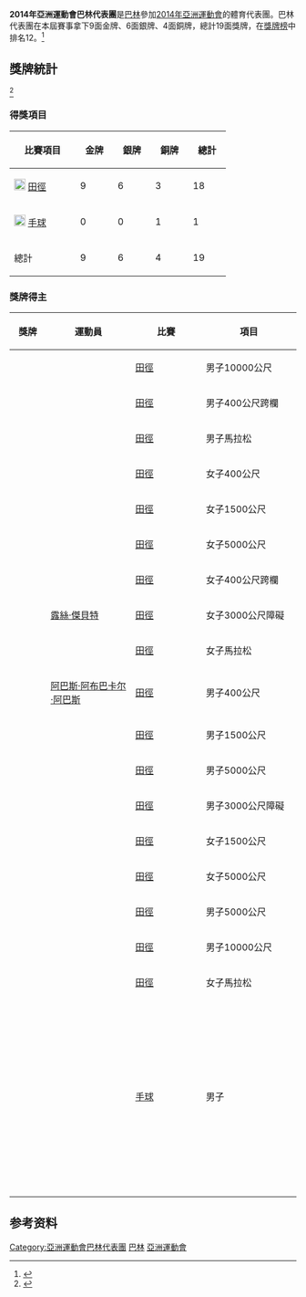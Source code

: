 {{noteTA|G1=Sports}}
{{Infobox Country Asian Games
|NOC=BRN
|year=2014
|competitors= 
|sports=
|flagbearer=
|location={{KOR}}[[仁川廣域市|仁川廣域市]]
|start_date={{Start date|2014|09|19}}
|end_date={{End date|2014|10|04}}  
|gold=9
|silver=6
|bronze=4
|rank=12
|previous=[[2010年亞洲運動會巴林代表團|2010]]
|next=[[2018年亞洲運動會巴林代表團|2018]]
}}
'''2014年亞洲運動會巴林代表團'''是[[巴林|巴林]]參加[[2014年亞洲運動會|2014年亞洲運動會]]的體育代表團。巴林代表團在本屆賽事拿下9面金牌、6面銀牌、4面銅牌，總計19面獎牌，在[[2014年亞洲運動會獎牌榜|獎牌榜]]中排名12。<ref>{{cite web|title=17th Asian Games Medals Standing|url=http://www.ocasia.org/OCA/Download/Default/8/5362/4/85362400335.pdf|publisher=Olympic Council of Asia|accessdate=2017-09-12|language=en|archive-url=https://web.archive.org/web/20150924070519/http://www.ocasia.org/OCA/Download/Default/8/5362/4/85362400335.pdf|archive-date=2015-09-24|dead-url=yes}}</ref>
== 獎牌統計 ==
<ref>{{cite web|title=Medals - Bahrain|url=https://www.incheon2014ag.org/Sports/Medals/MenuMedallists/?discipline=ALL&Date=ALL&NOC=BRN&lang=en|publisher=The 17th Incheon Asian Games Organizing Committee|deadurl=yes|archiveurl=https://web.archive.org/web/20141006081755/https://www.incheon2014ag.org/Sports/Medals/MenuMedallists/?discipline=ALL&Date=ALL&NOC=BRN&lang=en|archivedate=2014-10-06|language=en|accessdate=2017-09-14}}</ref>
=== 得獎項目 ===
{| class="wikitable sortable" style="text-align:center;"
|-
! width=100|比賽項目
|bgcolor=gold width=50|'''金牌''' || bgcolor=silver width=50|'''銀牌''' || bgcolor=#cc9966 width=50|'''銅牌'''
! width=50|總計
|-
|align=left| [[File:Athletics_pictogram.svg|20px]] [[2014年亞洲運動會田徑比賽|田徑]] ||bgcolor=#fffcaf| 9||bgcolor=#e5e5e5| 6 ||bgcolor=#eecc99| 3 || 18
|-
|align=left| [[File:Handball_pictogram.svg|20px]] [[2014年亞洲運動會手球比賽|手球]] ||bgcolor=#fffcaf| 0 ||bgcolor=#e5e5e5| 0 ||bgcolor=#eecc99| 1 || 1
|-
! 總計 || 9 || 6 || 4 || 19
|}

=== 獎牌得主 ===

{| class="wikitable sortable" style="font-size:100%"
|-
! width="80"|獎牌
! width="250"|運動員
! width="200"|比賽
! width="250"|項目
|-
| {{gold medal}} || {{link-en|El Hassan El-Abbassi}} || [[2014年亞洲運動會田徑比賽|田徑]] || 男子10000公尺
|-
| {{gold medal}} || {{link-en|Abbas Ali Khamis}} || [[2014年亞洲運動會田徑比賽|田徑]] || 男子400公尺跨欄
|-
| {{gold medal}} || {{link-en|Ali Hasan Mahboob}} || [[2014年亞洲運動會田徑比賽|田徑]] || 男子馬拉松
|-
| {{gold medal}} || {{link-en|Kemi Adekoya}} || [[2014年亞洲運動會田徑比賽|田徑]] || 女子400公尺
|-
| {{gold medal}} || {{link-en|Maryam Yusuf Jamal}} || [[2014年亞洲運動會田徑比賽|田徑]] || 女子1500公尺
|-
| {{gold medal}} || {{link-en|Maryam Yusuf Jamal}} || [[2014年亞洲運動會田徑比賽|田徑]] || 女子5000公尺
|-
| {{gold medal}} || {{link-en|Kemi Adekoya}} || [[2014年亞洲運動會田徑比賽|田徑]] || 女子400公尺跨欄
|-
| {{gold medal}} || [[露絲·傑貝特|露絲·傑貝特]] || [[2014年亞洲運動會田徑比賽|田徑]] || 女子3000公尺障礙
|-
| {{gold medal}} || {{link-en|Eunice Jepkirui Kirwa}} || [[2014年亞洲運動會田徑比賽|田徑]] || 女子馬拉松
|-
| {{silver medal}} || [[阿巴斯·阿布巴卡尔·阿巴斯|阿巴斯·阿布巴卡尔·阿巴斯]] || [[2014年亞洲運動會田徑比賽|田徑]] || 男子400公尺
|-
| {{silver medal}} || {{link-en|Rashid Ramzi}} || [[2014年亞洲運動會田徑比賽|田徑]] || 男子1500公尺
|-
| {{silver medal}} || {{link-en|Alemu Bekele Gebre}} || [[2014年亞洲運動會田徑比賽|田徑]] || 男子5000公尺
|-
| {{silver medal}} || {{link-en|Tareq Mubarak Taher}} || [[2014年亞洲運動會田徑比賽|田徑]] || 男子3000公尺障礙
|-
| {{silver medal}} || {{link-en|Mimi Belete}} || [[2014年亞洲運動會田徑比賽|田徑]] || 女子1500公尺
|-
| {{silver medal}} || {{link-en|Mimi Belete}} || [[2014年亞洲運動會田徑比賽|田徑]] || 女子5000公尺
|-
| {{bronze medal}} || {{link-en|Albert Kibichii Rop}} || [[2014年亞洲運動會田徑比賽|田徑]] || 男子5000公尺
|-
| {{bronze medal}} || {{link-en|Isaac Korir}} || [[2014年亞洲運動會田徑比賽|田徑]] || 男子10000公尺
|-
| {{bronze medal}} || {{link-en|Lishan Dula}} || [[2014年亞洲運動會田徑比賽|田徑]] || 女子馬拉松
|-
| {{bronze medal}} || {{link-en|Ali Abdulla Eid}}<br />{{link-en|Mahmood Abdulqader}}<br />{{link-en|Hasan Al-Fardan}}<br />{{link-en|Hasan Al-Samahiji}}<br />{{link-en|Jaafar Abdulqader}}<br />{{link-en|Sadiq Ali|Sadiq Ali (handballer)}}<br />{{link-en|Mahdi Madan}}<br />{{link-en|Mohamed Merza}}<br />{{link-en|Mohamed Abdulhusain}}<br />{{link-en|Mohamed Al-Maqabi}}<br />{{link-en|Jasim Radhi}}<br />{{link-en|Jasim Al-Salatna}}<br />{{link-en|Husain Ali|Husain Ali (handballer)}}<br />{{link-en|Ali Merza}}<br />{{link-en|Ali Abdulqader}}<br />{{link-en|Husain Al-Sayyad}} || [[2014年亞洲運動會手球比賽|手球]] || 男子
|-
|}

==参考资料==
{{reflist}}
{{2014年亚洲运动会代表团}}
[[Category:亞洲運動會巴林代表團|Category:亞洲運動會巴林代表團]]
[[Category:2014年亚洲运动会代表团|巴林]]
[[Category:2014年巴林|亞洲運動會]]